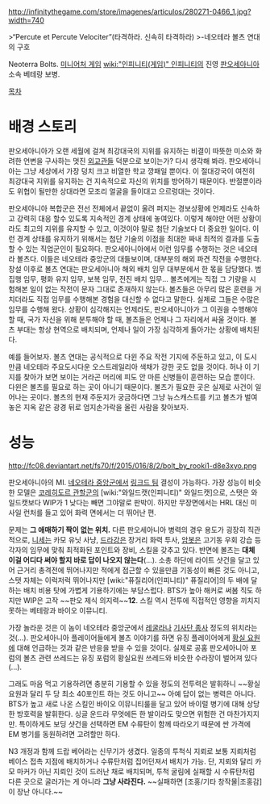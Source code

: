 http://infinitythegame.com/store/imagenes/articulos/280271-0466_1.jpg?width=740

>“Percute et Percute Velociter”(타격하라. 신속히 타격하라)
>-네오테라 볼츠 연대의 구호

Neoterra Bolts. [[미니어처 게임]] [[wiki:"인피니티(게임)" 인피니티]]의 진영 [[판오세아니아]] 소속 베테랑 보병.

[[목차]]
= 배경 스토리 =
판오세아니아가 오랜 세월에 걸쳐 최강대국의 지위를 유지하는 비결이 따뜻한 미소와 화려한 언변을 구사하는 멋진 [[외교관]]들 덕분으로 보이는가? 다시 생각해 봐라. 판오세아니아는 그냥 세상에서 가장 덩치 크고 비열한 학교 깡패일 뿐이다. 이 절대강국이  여전히 최강대국 지위를 유지하는 건 지속적으로 자신의 위치를 방어하기 때문이다. 반절뿐이라도 위협이 될만한 상대라면 모조리 얼굴을 들이대고 으르렁대는 것이다.

판오세아니아 복합군은 전선 전체에서 끝없이 울려 퍼지는 경보상황에 언제라도 신속하고 강력히 대응 할수 있도록 지속적인 경계 상태에 놓여있다. 이렇게 해야만 어떤 상황이라도 최고의 지위를 유지할 수 있고, 이것이야 말로 첨단 기술보다 더 중요한 일이다. 이런 경계 상태를 유지하기 위해서는 첨단 기술의 이점을 최대한 짜내 최적의 결과를 도출할 수 있는 직업군인이 필요하다. 판오세아니아에서 이런 임무를 수행하는 것은 네오테라 볼츠다. 이들은 네오테라 중앙군의 대들보이며, 대부분의 해외 파견 작전을 수행한다. 창설 이후로 볼츠 연대는 판오세아니아 해외 배치 임무 대부분에서 한 몫을 담당했다. 범집행 임무, 평화 유지 임무, 보복 임무, 전진 배치 임무... 볼츠에게는 직접 그 기량을 시험해본 일이 없는 작전이 문자 그대로 존재하지 않는다. 볼츠들은 아무리 많은 훈련을 거치더라도 직접 임무를 수행해본 경험을 대신할 수 없다고 말한다. 실제로 그들은 수많은 임무를 수행해 왔다. 상황이 심각해지는 언제라도, 판오세아니아가 그 이권을 수행해야 할 때, 국가 자신을 위해 분투해야 할 때, 볼츠들은 언제나 그 자리에서 싸울 것이다. 볼츠 부대는 항상 현역으로 배치되며, 언제나 일이 가장 심각하게 돌아가는 상황에 배치된다.

예를 들어보자. 볼츠 연대는 공식적으로 다윈 주요 작전 기지에 주둔하고 있고, 이 도시만큼 네오테라 주요도시다운 오스트레일리아 색채가 강한 곳도 없을 것이다. 허나 이 기지를 찾아가 보면 보이는 거라곤 머리에 피도 안 마른 신병들이 훈련하는 모습 뿐이다. 다윈은 볼츠를 필요로 하는 곳이 아니기 때문이다.  볼츠가 필요한 곳은 실제로 사건이 일어나는 곳이다. 볼츠의 현재 주둔지가 궁금하다면 그냥 뉴스캐스트를 키고 볼츠가 벌여 놓은 지옥 같은 광경 뒤로 엄지손가락을 올린 사람을 찾아보자.

= 성능 =
http://fc08.deviantart.net/fs70/f/2015/016/8/2/bolt_by_rooki1-d8e3xyo.png

판오세아니아의 MI. [[네오테라 중앙군]]에서 [[링크드 팀]] 결성이 가능하다. 가장 성능이 비슷한 모델은 [[코레히도르 관할군]]의 [wiki:"와일드캣(인피니티)" 와일드캣]으로, 스탯은 와일드캣보다 WIP가 1 낮다는 빼면 그야말로 판박이. 하지만 무장면에서는 HRL 대신 미사일 런처를 들고 있어 화력 면에서는 더 뛰어난 편.

문제는 '''그 애매하기 짝이 없는 위치.''' 다른 판오세아니아 병력의 경우 용도가 굉장히 직관적으로, [[니세]]는 카모 유닛 사냥, [[드라강]]은 장거리 화력 투사, [[암봇]]은 고기동 우회 강습 등 각자의 임무에 맞춰 최적화된 포인트와 장비, 스킬을 갖추고 있다. 반면에 볼츠는 '''대체 이걸 어디다 써야 할지 바로 답이 나오지 않는다'''(...). 소총 하단에 라이트 샷건을 달고 있어 근거리 총격전에 뛰어나지만 적에게 접근할 수 있을만큼 기동성이 빠른 것도 아니고, 스탯 자체는 이럭저럭 뛰어나지만 [wiki:"퓨질리어(인피니티)" 퓨질리어]의 두 배에 달하는 배치 비용 탓에 가볍게 기용하기에는 부담스럽다. BTS가 높아 해커로 써봄 직도 하지만 WIP은 고작 ~~판오 제식 의지력~~'''12'''. 스킬 역시 전투에 직접적인 영향을 끼치지 못하는 베테랑과 바이오 이뮤니티.

가장 놀라운 것은 이 놈이 네오테라 중앙군에서 [[레굴라]]나 [[기사단 종사]] 정도의 위치라는 것(...). 판오세아니아 플레이어들에게 볼츠 이야기를 하면 유징 플레이어에게 [[황실 요원]]에 대해 언급하는 것과 같은 반응을 받을 수 있을 것이다. 실제로 공홈 판오세아니아 포럼의 볼츠 관련 쓰레드는 유징 포럼의 황실요원 쓰레드와 비슷한 수라장이 벌어져 있다(...). 

그래도 마음 먹고 기용하려면 충분히 기용할 수 있을 정도의 전투력은 발휘하니 ~~황실요원과 달리 두 당 최소 40포인트 하는 것도 아니고~~ 아예 답이 없는 병력은 아니다. BTS가 높고 새로 나온 스킬인 바이오 이뮤니티룰을 달고 있어 바이럴 병기에 대해 상당한 방호력을 발휘한다. 싱글 운드라 무엇에든 한 발이라도 맞으면 위험한 건 마찬가지지만. 특이하게도 보딩 샷건을 선택하면 EM 수류탄이 함께 따라오기 때문에 싼 가격에 EM 병기를 동원하려면 고려할만 하다.

N3 개정과 함께 드랍 베어라는 신무기가 생겼다. 일종의 투척식 지뢰로 보통 지뢰처럼 베이스 접촉 지점에 배치하거나 수류탄처럼 집어던져서 배치가 가능. 단, 지뢰와 달리 카모 마커가 아닌 지뢰인 것이 드러난 채로 배치되며, 투척 굴림에 실패할 시 수류탄처럼 다른 곳으로 굴러가는 게 아니라 '''그냥 사라진다.''' ~~실패하면 [조홍/기타 창작물|조홍감]이 장난 아니다.~~
